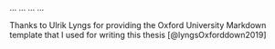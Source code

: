... ... ... ...


Thanks to Ulrik Lyngs for providing the Oxford University Markdown template that I used for writing this thesis [@lyngsOxforddown2019]

\begin{flushright}
Ferran Brians\'o \\
Matar\'o, BCN \\
XX XXXXXX 2024
\end{flushright}
